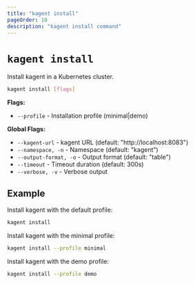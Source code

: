 ```yaml
---
title: "kagent install"
pageOrder: 10
description: "kagent install command"
---
```


# `kagent install`

Install kagent in a Kubernetes cluster.

```bash
kagent install [flags]
```

**Flags:**
- `--profile` - Installation profile (minimal|demo)

**Global Flags:**
- `--kagent-url` - kagent URL (default: "http://localhost:8083")
- `--namespace, -n` - Namespace (default: "kagent")
- `--output-format, -o` - Output format (default: "table")
- `--timeout` - Timeout duration (default: 300s)
- `--verbose, -v` - Verbose output

## Example

Install kagent with the default profile:

```bash
kagent install
```

Install kagent with the minimal profile:

```bash
kagent install --profile minimal
```

Install kagent with the demo profile:

```bash
kagent install --profile demo
```

